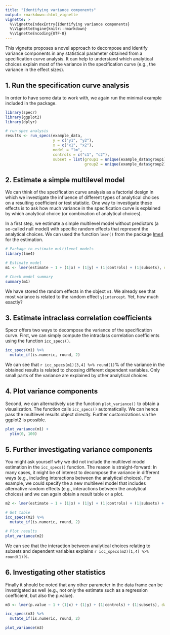 ```yaml
---
title: "Identifying variance components"
output: rmarkdown::html_vignette
vignette: >
  %\VignetteIndexEntry{Identifying variance components}
  %\VignetteEngine{knitr::rmarkdown}
  %\VignetteEncoding{UTF-8}
---
```


This vignette proposes a novel approach to decompose and identify variance components in any statistical parameter obtained from a specification curve analysis. It can help to understand which analytical choices explain most of the variance in the specification curve (e.g., the variance in the effect sizes).


## 1. Run the specification curve analysis

In order to have some data to work with, we again run the minimal example included in the package.

```r
library(specr)
library(ggplot2)
library(dplyr)

# run spec analysis
results <- run_specs(example_data,
                     y = c("y1", "y2"),
                     x = c("x1", "x2"),
                     model = "lm",
                     controls = c("c1", "c2"),
                     subset = list(group1 = unique(example_data$group1),
                                   group2 = unique(example_data$group2)))
```


## 2. Estimate a simple multilevel model

We can think of the specification curve analysis as a factorial design in which we investigate the influence of different types of analytical choices on a resulting coefficient or test statistic. One way to investigate these effects is to ask how much variance in the specification curve is explained by which analytical choice (or combination of analytical choices).

In a first step, we estimate a simple multilevel model without predictors (a so-called null model) with specific random effects that represent the analytical choices. We can used the function `lmer()` from the package [lme4](https://cran.r-project.org/package=lme4) for the estimation. 

```r
# Package to estimate multilevel models
library(lme4)

# Estimate model
m1 <- lmer(estimate ~ 1 + (1|x) + (1|y) + (1|controls) + (1|subsets), data = results)

# Check model summary
summary(m1)
```

We have stored the random effects in the object `m1`. We already see that most variance is related to the random effect `y|intercept`. Yet, how much exactly?

## 3. Estimate intraclass correlation coefficients

Specr offers two ways to decompose the variance of the specification curve. First, we can simply compute the intraclass correlation coefficients using the function `icc_specs()`.

```r
icc_specs(m1) %>%
  mutate_if(is.numeric, round, 2)
```

We can see that `r icc_specs(m1)[3,4] %>% round(1)`\% of the variance in the obtained results is related to choosing different dependent variables. Only small parts of the variance are explained by other analytical choices. 

## 4. Plot variance components

Second, we can alternatively use the function `plot_variance()` to obtain a visualization. The function calls `icc_specs()` automatically. We can hence pass the multilevel results object directly. Further customizations via the ggplot2 is possible.

```r
plot_variance(m1) +
  ylim(0, 100)
```


## 5. Further investigating variance components

You might ask yourself why we did not include the multilevel model estimation in the `icc_specs()` function. The reason is straight-forward: In many cases, it might be of interest to decompose the variance in different ways (e.g., including interactions between the analytical choices). For example, we could specify the a new multilevel model that includes alternative random effects (e.g., interactions between the analytical choices) and we can again obtain a result table or a plot.

```r
m2 <- lmer(estimate ~ 1 + (1|x) + (1|y) + (1|controls) + (1|subsets) + (1|x:y) + (1|y:controls) + (1|y:subsets), data = results)

# Get table
icc_specs(m2) %>%
  mutate_if(is.numeric, round, 2)

# Plot results
plot_variance(m2)
```

We can see that the interaction between analytical choices relating to subsets and dependent variables explains `r icc_specs(m2)[1,4] %>% round(1)`\%. 

## 6. Investigating other statistics

Finally it should be noted that any other parameter in the data frame can be investigated as well (e.g., not only the estimate such as a regression coefficient, but also the p.value).

```r
m3 <- lmer(p.value ~ 1 + (1|x) + (1|y) + (1|controls) + (1|subsets), data = results)

icc_specs(m3) %>%
  mutate_if(is.numeric, round, 2)

plot_variance(m3)
```


